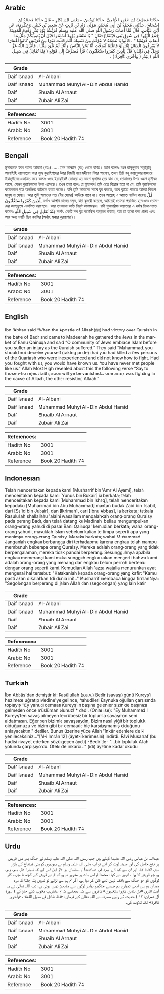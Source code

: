 ## Arabic


<div dir="rtl" lang="ar" style={{fontSize:'larger',backgroundColor:'#f8f9fa',padding:20}}>
حَدَّثَنَا مُصَرِّفُ بْنُ عَمْرٍو الأَيَامِيُّ، حَدَّثَنَا يُونُسُ، - يَعْنِي ابْنَ بُكَيْرٍ - قَالَ حَدَّثَنَا مُحَمَّدُ بْنُ إِسْحَاقَ، حَدَّثَنِي مُحَمَّدُ بْنُ أَبِي مُحَمَّدٍ، مَوْلَى زَيْدِ بْنِ ثَابِتٍ عَنْ سَعِيدِ بْنِ جُبَيْرٍ، وَعِكْرِمَةَ، عَنِ ابْنِ عَبَّاسٍ، قَالَ لَمَّا أَصَابَ رَسُولُ اللَّهِ صلى الله عليه وسلم قُرَيْشًا يَوْمَ بَدْرٍ وَقَدِمَ الْمَدِينَةَ جَمَعَ الْيَهُودَ فِي سُوقِ بَنِي قَيْنُقَاعَ فَقَالَ ‏"‏ يَا مَعْشَرَ يَهُودَ أَسْلِمُوا قَبْلَ أَنْ يُصِيبَكُمْ مِثْلُ مَا أَصَابَ قُرَيْشًا ‏"‏ ‏.‏ قَالُوا يَا مُحَمَّدُ لاَ يَغُرَّنَّكَ مِنْ نَفْسِكَ أَنَّكَ قَتَلْتَ نَفَرًا مِنْ قُرَيْشٍ كَانُوا أَغْمَارًا لاَ يَعْرِفُونَ الْقِتَالَ إِنَّكَ لَوْ قَاتَلْتَنَا لَعَرَفْتَ أَنَّا نَحْنُ النَّاسُ وَأَنَّكَ لَمْ تَلْقَ مِثْلَنَا ‏.‏ فَأَنْزَلَ اللَّهُ عَزَّ وَجَلَّ فِي ذَلِكَ ‏(‏ قُلْ لِلَّذِينَ كَفَرُوا سَتُغْلَبُونَ ‏)‏ قَرَأَ مُصَرِّفٌ إِلَى قَوْلِهِ ‏(‏ فِئَةٌ تُقَاتِلُ فِي سَبِيلِ اللَّهِ ‏)‏ بِبَدْرٍ ‏(‏ وَأُخْرَى كَافِرَةٌ ‏)‏ ‏.‏
</div>
<div style={{backgroundColor:'#f8f9fa',padding:20, marginBottom: 10}}><table> <thead> <tr> <th>Grade</th> <th></th> </tr> </thead> <tbody> <tr><td>Daif Isnaad</td><td>Al-Albani</td></tr><tr><td>Daif Isnaad</td><td>Muhammad Muhyi Al-Din Abdul Hamid</td></tr><tr><td>Daif</td><td>Shuaib Al Arnaut</td></tr><tr><td>Daif</td><td>Zubair Ali Zai</td></tr></tbody></table><table> <thead> <tr> <th>References:</th> <th></th> </tr> </thead> <tbody><tr><td>Hadith No</td><td>3001</td></tr><tr><td>Arabic No</td><td>3001</td></tr><tr><td>Reference</td><td>Book 20 Hadith 74</td></tr></tbody></table></div>

## Bengali


<div dir="ltr" lang="bn" style={{fontSize:'larger',backgroundColor:'#f8f9fa',padding:20}}>
মুসাররিফ ইবন আমর আয়ামী (রহঃ) ..... ইবন আব্বাস (রাঃ) থেকে বর্ণিত। তিনি বলেনঃ যখন রাসূলুল্লাহ সাল্লাল্লাহু আলাইহি ওয়াসাল্লাম বদর যুদ্ধে কুরাইশদের উপর বিজয়ী হয়ে মদীনায় ফিরে আসেন, তখন তিনি বনূ কায়নুকার বাজারে ইয়াহূদীদের একত্রিত করে বলেনঃ ওহে ইয়াহূদীরা! তোমরা এর আগে মুসলিম হয়ে যাও যে, তোমাদের উপর এরূপ মুসীবত আসে, যেরূপ কুরাইশদের উপর এসেছে। তখন তারা বলেঃ হে মুহাম্মদ! তুমি এতে বিভ্রান্ত হয়ো না যে, তুমি কুরাইশদের কয়েকজন যুদ্ধে অনভিজ্ঞ ব্যক্তিকে হত্যা করেছ। যদি তুমি আমাদের সাথে যুদ্ধ করতে, তবে বুঝতে পারতে আমরা কিরূপ মানুষ বা যোদ্ধা। আর তুমি আমাদের মত (বীর যোদ্ধা) কাউকে পাবে না। তখন আল্লাহ্‌ এ আয়াত নাযিল করেনঃ قُلْ لِلَّذِينَ كَفَرُوا سَتُغْلَبُونَ অর্থাৎ আপনি তাদের বলুন, যারা কুফরী করেছে, অচিরেই তোমরা পরাজিত হবে এবং তোমাদের জাহান্নামে একত্রিত করা হবে। আর তা হলো অতি নিকৃষ্ট আবাসস্থল। রাবী মুসাররিফ আয়াতের এ পর্যন্ত তিলাওয়াত করেনঃ فِئَةٌ تُقَاتِلُ فِي سَبِيلِ اللَّهِ অর্থাৎ একটি দল যুদ্ধ করেছিল আল্লাহর রাস্তায়, আর তা হলো বদর প্রান্তর এবং আর অন্য দলটি ছিল কাফির (অর্থাৎ মক্কার কুরায়শরা)।
</div>
<div style={{backgroundColor:'#f8f9fa',padding:20, marginBottom: 10}}><table> <thead> <tr> <th>Grade</th> <th></th> </tr> </thead> <tbody> <tr><td>Daif Isnaad</td><td>Al-Albani</td></tr><tr><td>Daif Isnaad</td><td>Muhammad Muhyi Al-Din Abdul Hamid</td></tr><tr><td>Daif</td><td>Shuaib Al Arnaut</td></tr><tr><td>Daif</td><td>Zubair Ali Zai</td></tr></tbody></table><table> <thead> <tr> <th>References:</th> <th></th> </tr> </thead> <tbody><tr><td>Hadith No</td><td>3001</td></tr><tr><td>Arabic No</td><td>3001</td></tr><tr><td>Reference</td><td>Book 20 Hadith 74</td></tr></tbody></table></div>

## English


<div dir="ltr" lang="en" style={{fontSize:'larger',backgroundColor:'#f8f9fa',padding:20}}>
Ibn ‘Abbas said “When the Apostle of Allaah(ﷺ) had victory over Quraish in the batte of Badr and came to Madeenah he gathered the Jews in the market of Banu Qainuqa and said “O community of Jews embrace Islam before you suffer an injury as the Quraish suffered.” They said “Muhammad, you should not deceive yourself (taking pride) that you had killed a few persons of the Quariash who were inexperienced and did not know how to fight. Had you fought with us, you would have known us. You have never met people like us.” Allah Most High revealed about this the following verse “Say to those who reject faith, soon will ye be vanished... one army was fighting in the cause of Allaah, the other resisting Allaah.”
</div>
<div style={{backgroundColor:'#f8f9fa',padding:20, marginBottom: 10}}><table> <thead> <tr> <th>Grade</th> <th></th> </tr> </thead> <tbody> <tr><td>Daif Isnaad</td><td>Al-Albani</td></tr><tr><td>Daif Isnaad</td><td>Muhammad Muhyi Al-Din Abdul Hamid</td></tr><tr><td>Daif</td><td>Shuaib Al Arnaut</td></tr><tr><td>Daif</td><td>Zubair Ali Zai</td></tr></tbody></table><table> <thead> <tr> <th>References:</th> <th></th> </tr> </thead> <tbody><tr><td>Hadith No</td><td>3001</td></tr><tr><td>Arabic No</td><td>3001</td></tr><tr><td>Reference</td><td>Book 20 Hadith 74</td></tr></tbody></table></div>

## Indonesian


<div dir="ltr" lang="id" style={{fontSize:'larger',backgroundColor:'#f8f9fa',padding:20}}>
Telah menceritakan kepada kami [Musharrif bin 'Amr Al Ayami], telah menceritakan kepada kami [Yunus bin Bukair] ia berkata; telah menceritakan kepada kami [Muhammad bin Ishaq], telah menceritakan kepadaku [Muhammad bin Abu Muhammad] mantan budak Zaid bin Tsabit, dari [Sa'id bin Jubair], dan [Ikrimah], dari [Ibnu Abbas], ia berkata; tatkala Rasulullah shallallahu 'alaihi wasallam mengalahkah orang-orang Quraisy pada perang Badr, dan telah datang ke Madinah, beliau mengumpulkan orang-orang yahudi di pasar Bani Qainuqa' kemudian berkata; wahai orang-orang yahudi, masuklah Islam sebelum kalian tertimpa seperti apa yang menimpa orang-orang Quraisy. Mereka berkata; wahai Muhammad. Janganlah engkau berbangga diri terhadapmu karena engkau telah mampu membunuh beberapa orang Quraisy. Mereka adalah orang-orang yang tidak berpengalaman, mereka tidak pandai berperang. Sesungguhnya apabila engkau memerangi kami maka sungguh engkau akan mengerti bahwa kami adalah orang-orang yang menang dan engkau belum pernah bertemu dengan orang seperti kami. Kemudian Allah 'azza wajalla menurunkan ayat mengenai hal tersebut: "Katakanlah kepada orang-orang yang kafir: "Kamu pasti akan dikalahkan (di dunia ini).." Musharrif membaca hingga firmanNya: "Segolongan berperang di jalan Allah dan (segolongan) yang lain kafir
</div>
<div style={{backgroundColor:'#f8f9fa',padding:20, marginBottom: 10}}><table> <thead> <tr> <th>Grade</th> <th></th> </tr> </thead> <tbody> <tr><td>Daif Isnaad</td><td>Al-Albani</td></tr><tr><td>Daif Isnaad</td><td>Muhammad Muhyi Al-Din Abdul Hamid</td></tr><tr><td>Daif</td><td>Shuaib Al Arnaut</td></tr><tr><td>Daif</td><td>Zubair Ali Zai</td></tr></tbody></table><table> <thead> <tr> <th>References:</th> <th></th> </tr> </thead> <tbody><tr><td>Hadith No</td><td>3001</td></tr><tr><td>Arabic No</td><td>3001</td></tr><tr><td>Reference</td><td>Book 20 Hadith 74</td></tr></tbody></table></div>

## Turkish


<div dir="ltr" lang="tr" style={{fontSize:'larger',backgroundColor:'#f8f9fa',padding:20}}>
İbn Abbâs'dan demiştir ki: Rasûlullah (s.a.v.) Bedir (savaşı) günü Kureyş'i hezimete uğratıp Medine'ye gelince, Yahudileri Kaynuka oğullan çarşısında toplayıp "Ey yahudi cemaatı Kureyş'in başına gelenler sizin de başınıza gelmeden önce müslüman olunuz!'* dedi. (Onlar ise): "Ey Muhammed ! Kureyş'ten savaş bilmeyen tecrübesiz bir toplumla savaşman seni aldatmasın. Eğer sen bizimle savaşsaydın, Bizim nasıl yiğit bir topluluk olduğumuzu ve bizim gibi bir cemaatle hiç karşılaşmamış olduğunu anlayacaktın." dediler. Bunun üzerine yüce Allah "înkâr edenlere de ki yenileceksiniz..."[Al-i İmrân 12] (âyet-i kerimesini) indirdi. Râvi Musarraf (bu hadisi rivayet ederken sözü geçen âyeti) -Bedir'de- "...bir topluluk Allah yolunda çarpışıyordu. Öteki de inkarcı..." (idi) âyetine kadar okudu
</div>
<div style={{backgroundColor:'#f8f9fa',padding:20, marginBottom: 10}}><table> <thead> <tr> <th>Grade</th> <th></th> </tr> </thead> <tbody> <tr><td>Daif Isnaad</td><td>Al-Albani</td></tr><tr><td>Daif Isnaad</td><td>Muhammad Muhyi Al-Din Abdul Hamid</td></tr><tr><td>Daif</td><td>Shuaib Al Arnaut</td></tr><tr><td>Daif</td><td>Zubair Ali Zai</td></tr></tbody></table><table> <thead> <tr> <th>References:</th> <th></th> </tr> </thead> <tbody><tr><td>Hadith No</td><td>3001</td></tr><tr><td>Arabic No</td><td>3001</td></tr><tr><td>Reference</td><td>Book 20 Hadith 74</td></tr></tbody></table></div>

## Urdu


<div dir="rtl" lang="ur" style={{fontSize:'larger',backgroundColor:'#f8f9fa',padding:20}}>
عبداللہ بن عباس رضی اللہ عنہما کہتے ہیں جب رسول اللہ صلی اللہ علیہ وسلم نے جنگ بدر میں قریش پر فتح حاصل کی اور مدینہ لوٹ کر آئے تو آپ صلی اللہ علیہ وسلم نے یہودیوں کو بنی قینقاع کے بازار میں اکٹھا کیا، اور ان سے کہا: اے یہود کی جماعت! تم مسلمان ہو جاؤ قبل اس کے کہ تمہارا حال بھی وہی ہو جو قریش کا ہوا ، انہوں نے کہا: محمد! تم اس بات پر مغرور نہ ہو کہ تم نے قریش کے کچھ نا تجربہ کار لوگوں کو جو جنگ سے واقف نہیں تھے قتل کر دیا ہے، اگر تم ہم سے لڑتے تو تمہیں پتہ چلتا کہ مرد میدان ہم ہیں ابھی تمہاری ہم جیسے جنگجو بہادر لوگوں سے مڈبھیڑ نہیں ہوئی ہے، تب اللہ تعالیٰ نے یہ آیت اتاری «قل للذين كفروا ستغلبون» کافروں سے کہہ دیجئیے کہ تم عنقریب مغلوب کئے جاؤ گے ( سورۃ آل عمران: ۱۲ ) حدیث کے راوی مصرف نے اللہ تعالیٰ کے فرمان: «فئة تقاتل في سبيل الله‏» ، «وأخرى كافرة» تک تلاوت کی۔
</div>
<div style={{backgroundColor:'#f8f9fa',padding:20, marginBottom: 10}}><table> <thead> <tr> <th>Grade</th> <th></th> </tr> </thead> <tbody> <tr><td>Daif Isnaad</td><td>Al-Albani</td></tr><tr><td>Daif Isnaad</td><td>Muhammad Muhyi Al-Din Abdul Hamid</td></tr><tr><td>Daif</td><td>Shuaib Al Arnaut</td></tr><tr><td>Daif</td><td>Zubair Ali Zai</td></tr></tbody></table><table> <thead> <tr> <th>References:</th> <th></th> </tr> </thead> <tbody><tr><td>Hadith No</td><td>3001</td></tr><tr><td>Arabic No</td><td>3001</td></tr><tr><td>Reference</td><td>Book 20 Hadith 74</td></tr></tbody></table></div>